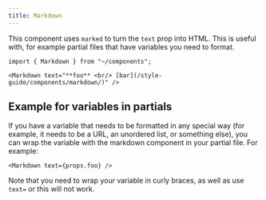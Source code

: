 ```yaml
---
title: Markdown
---
```


This component uses `marked` to turn the `text` prop into HTML. This is useful with, for example partial files that have variables you need to format.

```mdx live
import { Markdown } from "~/components";

<Markdown text="**foo** <br/> [bar](/style-guide/components/markdown/)" />
```

## Example for variables in partials

If you have a variable that needs to be formatted in any special way (for example, it needs to be a URL, an unordered list, or something else), you can wrap the variable with the markdown component in your partial file. For example:

```mdx
<Markdown text={props.foo} />
```

Note that you need to wrap your variable in curly braces, as well as use `text=` or this will not work.